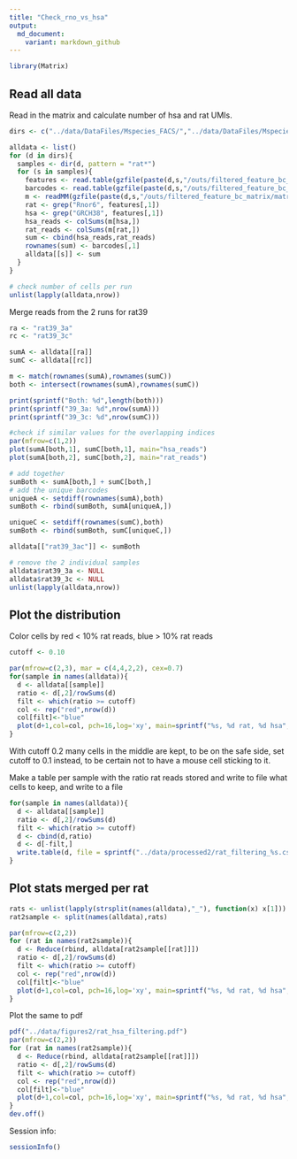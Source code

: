 ```yaml
---
title: "Check_rno_vs_hsa"
output: 
  md_document:
    variant: markdown_github
---
```


```r
library(Matrix)
```

## Read all data

Read in the matrix and calculate number of hsa and rat UMIs.

```r
dirs <- c("../data/DataFiles/Mspecies_FACS/","../data/DataFiles/Mspecies_NotFACS/")

alldata <- list()
for (d in dirs){
  samples <- dir(d, pattern = "rat*")
  for (s in samples){
    features <- read.table(gzfile(paste(d,s,"/outs/filtered_feature_bc_matrix/features.tsv.gz", sep='')), header=F)
    barcodes <- read.table(gzfile(paste(d,s,"/outs/filtered_feature_bc_matrix/barcodes.tsv.gz", sep='')), header=F)
    m <- readMM(gzfile(paste(d,s,"/outs/filtered_feature_bc_matrix/matrix.mtx.gz", sep='')))
    rat <- grep("Rnor6", features[,1])
    hsa <- grep("GRCH38", features[,1])
    hsa_reads <- colSums(m[hsa,])
    rat_reads <- colSums(m[rat,])
    sum <- cbind(hsa_reads,rat_reads)
    rownames(sum) <- barcodes[,1]
    alldata[[s]] <- sum
  }
}

# check number of cells per run
unlist(lapply(alldata,nrow))
```

Merge reads from the 2 runs for rat39

```r
ra <- "rat39_3a"
rc <- "rat39_3c"

sumA <- alldata[[ra]]
sumC <- alldata[[rc]]

m <- match(rownames(sumA),rownames(sumC))
both <- intersect(rownames(sumA),rownames(sumC))

print(sprintf("Both: %d",length(both)))
print(sprintf("39_3a: %d",nrow(sumA)))
print(sprintf("39_3c: %d",nrow(sumC)))

#check if similar values for the overlapping indices
par(mfrow=c(1,2))
plot(sumA[both,1], sumC[both,1], main="hsa_reads")
plot(sumA[both,2], sumC[both,2], main="rat_reads")

# add together
sumBoth <- sumA[both,] + sumC[both,]
# add the unique barcodes 
uniqueA <- setdiff(rownames(sumA),both)
sumBoth <- rbind(sumBoth, sumA[uniqueA,])

uniqueC <- setdiff(rownames(sumC),both)
sumBoth <- rbind(sumBoth, sumC[uniqueC,])

alldata[["rat39_3ac"]] <- sumBoth

# remove the 2 individual samples
alldata$rat39_3a <- NULL
alldata$rat39_3c <- NULL
unlist(lapply(alldata,nrow))


```


## Plot the distribution

Color cells by red < 10% rat reads, blue > 10% rat reads

```r

cutoff <- 0.10

par(mfrow=c(2,3), mar = c(4,4,2,2), cex=0.7)
for(sample in names(alldata)){
  d <- alldata[[sample]]
  ratio <- d[,2]/rowSums(d)
  filt <- which(ratio >= cutoff)
  col <- rep("red",nrow(d))
  col[filt]<-"blue"
  plot(d+1,col=col, pch=16,log='xy', main=sprintf("%s, %d rat, %d hsa",sample, length(filt), nrow(d)-length(filt)))
}


```

With cutoff 0.2 many cells in the middle are kept, to be on the safe side, set cutoff to 0.1 instead, to be certain not to have a mouse cell sticking to it. 

Make a table per sample with the ratio rat reads stored and write to file what cells to keep, and write to a file

```r
for(sample in names(alldata)){
  d <- alldata[[sample]]
  ratio <- d[,2]/rowSums(d)
  filt <- which(ratio >= cutoff)
  d <- cbind(d,ratio)
  d <- d[-filt,]
  write.table(d, file = sprintf("../data/processed2/rat_filtering_%s.csv", sample), sep=",", quote=F)
}

```

## Plot stats merged per rat


```r
rats <- unlist(lapply(strsplit(names(alldata),"_"), function(x) x[1]))
rat2sample <- split(names(alldata),rats)

par(mfrow=c(2,2))
for (rat in names(rat2sample)){
  d <- Reduce(rbind, alldata[rat2sample[[rat]]])
  ratio <- d[,2]/rowSums(d)
  filt <- which(ratio >= cutoff)
  col <- rep("red",nrow(d))
  col[filt]<-"blue"
  plot(d+1,col=col, pch=16,log='xy', main=sprintf("%s, %d rat, %d hsa",rat, length(filt), nrow(d)-length(filt)), ylab="Rat reads", xlab="Hsa reads")
}

```

Plot the same to pdf

```r
pdf("../data/figures2/rat_hsa_filtering.pdf")
par(mfrow=c(2,2))
for (rat in names(rat2sample)){
  d <- Reduce(rbind, alldata[rat2sample[[rat]]])
  ratio <- d[,2]/rowSums(d)
  filt <- which(ratio >= cutoff)
  col <- rep("red",nrow(d))
  col[filt]<-"blue"
  plot(d+1,col=col, pch=16,log='xy', main=sprintf("%s, %d rat, %d hsa",rat, length(filt), nrow(d)-length(filt)), ylab="Rat reads", xlab="Hsa reads")
}
dev.off()


```

Session info:

```r
sessionInfo()
```